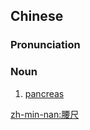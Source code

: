 ==Chinese==
{{zh-forms}}

===Pronunciation===
{{zh-pron
|mn=tw,xm:io-chhioh
|cat=n
}}

===Noun===
{{zh-noun}}

# {{lb|zh|Min Nan}} [[pancreas]]

[[zh-min-nan:腰尺]]